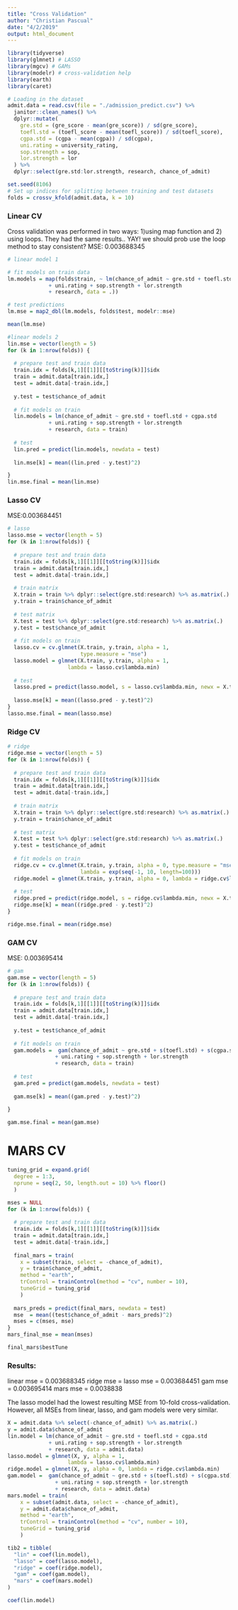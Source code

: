 ```yaml
---
title: "Cross Validation"
author: "Christian Pascual"
date: "4/2/2019"
output: html_document
---
```


```r
library(tidyverse)
library(glmnet) # LASSO
library(mgcv) # GAMs
library(modelr) # cross-validation help
library(earth)
library(caret)

# Loading in the dataset
admit.data = read.csv(file = "./admission_predict.csv") %>% 
  janitor::clean_names() %>% 
  dplyr::mutate(
    gre.std = (gre_score - mean(gre_score)) / sd(gre_score),
    toefl.std = (toefl_score - mean(toefl_score)) / sd(toefl_score),
    cgpa.std = (cgpa - mean(cgpa)) / sd(cgpa),
    uni.rating = university_rating,
    sop.strength = sop,
    lor.strength = lor
  ) %>% 
  dplyr::select(gre.std:lor.strength, research, chance_of_admit)
```

```r
set.seed(8106)
# Set up indices for splitting between training and test datasets
folds = crossv_kfold(admit.data, k = 10)
```

### Linear CV
Cross validation was performed in two ways: 1)using map function and 2) using loops. They had the same results.. YAY! we should prob use the loop method to stay consistent?
MSE: 0.003688345
```r
# linear model 1

# fit models on train data
lm.models = map(folds$train, ~ lm(chance_of_admit ~ gre.std + toefl.std + cgpa.std 
             + uni.rating + sop.strength + lor.strength 
             + research, data = .))

# test predictions
lm.mse = map2_dbl(lm.models, folds$test, modelr::mse)

mean(lm.mse)
```

```r
#linear models 2
lin.mse = vector(length = 5)
for (k in 1:nrow(folds)) {
  
  # prepare test and train data
  train.idx = folds[k,1][[1]][[toString(k)]]$idx
  train = admit.data[train.idx,]
  test = admit.data[-train.idx,]
  
  y.test = test$chance_of_admit
  
  # fit models on train
  lin.models = lm(chance_of_admit ~ gre.std + toefl.std + cgpa.std 
             + uni.rating + sop.strength + lor.strength 
             + research, data = train)
  
  # test 
  lin.pred = predict(lin.models, newdata = test)
  
  lin.mse[k] = mean((lin.pred - y.test)^2)

}
lin.mse.final = mean(lin.mse)
```

### Lasso CV
MSE:0.003684451

```r
# lasso
lasso.mse = vector(length = 5)
for (k in 1:nrow(folds)) {
  
  # prepare test and train data
  train.idx = folds[k,1][[1]][[toString(k)]]$idx
  train = admit.data[train.idx,]
  test = admit.data[-train.idx,]
  
  # train matrix
  X.train = train %>% dplyr::select(gre.std:research) %>% as.matrix(.)
  y.train = train$chance_of_admit
  
  # test matrix
  X.test = test %>% dplyr::select(gre.std:research) %>% as.matrix(.)
  y.test = test$chance_of_admit
  
  # fit models on train
  lasso.cv = cv.glmnet(X.train, y.train, alpha = 1, 
                       type.measure = "mse")
  lasso.model = glmnet(X.train, y.train, alpha = 1, 
                   lambda = lasso.cv$lambda.min)
  
  # test 
  lasso.pred = predict(lasso.model, s = lasso.cv$lambda.min, newx = X.test)
  
  lasso.mse[k] = mean((lasso.pred - y.test)^2)
}
lasso.mse.final = mean(lasso.mse)
```

### Ridge CV
```r
# ridge
ridge.mse = vector(length = 5)
for (k in 1:nrow(folds)) {
  
  # prepare test and train data
  train.idx = folds[k,1][[1]][[toString(k)]]$idx
  train = admit.data[train.idx,]
  test = admit.data[-train.idx,]
  
  # train matrix
  X.train = train %>% dplyr::select(gre.std:research) %>% as.matrix(.)
  y.train = train$chance_of_admit
  
  # test matrix
  X.test = test %>% dplyr::select(gre.std:research) %>% as.matrix(.)
  y.test = test$chance_of_admit
  
  # fit models on train
  ridge.cv = cv.glmnet(X.train, y.train, alpha = 0, type.measure = "mse",
                       lambda = exp(seq(-1, 10, length=100)))
  ridge.model = glmnet(X.train, y.train, alpha = 0, lambda = ridge.cv$lambda.min)
  
  # test 
  ridge.pred = predict(ridge.model, s = ridge.cv$lambda.min, newx = X.test)
  ridge.mse[k] = mean((ridge.pred - y.test)^2)
}

ridge.mse.final = mean(ridge.mse)
```

### GAM CV
MSE: 0.003695414
```r
# gam
gam.mse = vector(length = 5)
for (k in 1:nrow(folds)) {
  
  # prepare test and train data
  train.idx = folds[k,1][[1]][[toString(k)]]$idx
  train = admit.data[train.idx,]
  test = admit.data[-train.idx,]
  
  y.test = test$chance_of_admit
  
  # fit models on train
  gam.models =  gam(chance_of_admit ~ gre.std + s(toefl.std) + s(cgpa.std) 
               + uni.rating + sop.strength + lor.strength 
               + research, data = train)
  
  # test 
  gam.pred = predict(gam.models, newdata = test)
  
  gam.mse[k] = mean((gam.pred - y.test)^2)

}
  
gam.mse.final = mean(gam.mse)
```

# MARS CV
```r
tuning_grid = expand.grid(
  degree = 1:3, 
  nprune = seq(2, 50, length.out = 10) %>% floor()
  )

mses = NULL
for (k in 1:nrow(folds)) {
  
  # prepare test and train data
  train.idx = folds[k,1][[1]][[toString(k)]]$idx
  train = admit.data[train.idx,]
  test = admit.data[-train.idx,]
  
  final_mars = train(
    x = subset(train, select = -chance_of_admit),
    y = train$chance_of_admit,
    method = "earth",
    trControl = trainControl(method = "cv", number = 10),  
    tuneGrid = tuning_grid
    )
  
  mars_preds = predict(final_mars, newdata = test)
  mse  = mean((test$chance_of_admit - mars_preds)^2)
  mses = c(mses, mse)
}
mars_final_mse = mean(mses)
```

```r
final_mars$bestTune
```


### Results:
linear mse = 0.003688345
ridge mse = 
lasso mse = 0.003684451
gam mse = 0.003695414
mars mse = 0.0038838

The lasso model had the lowest resulting MSE from 10-fold cross-validation. However, all MSEs from linear, lasso, and gam models were very similar.

```r
X = admit.data %>% select(-chance_of_admit) %>% as.matrix(.)
y = admit.data$chance_of_admit
lin.model = lm(chance_of_admit ~ gre.std + toefl.std + cgpa.std 
             + uni.rating + sop.strength + lor.strength 
             + research, data = admit.data)
lasso.model = glmnet(X, y, alpha = 1, 
                   lambda = lasso.cv$lambda.min)
ridge.model = glmnet(X, y, alpha = 0, lambda = ridge.cv$lambda.min)
gam.model =  gam(chance_of_admit ~ gre.std + s(toefl.std) + s(cgpa.std) 
               + uni.rating + sop.strength + lor.strength 
               + research, data = admit.data)
mars.model = train(
    x = subset(admit.data, select = -chance_of_admit),
    y = admit.data$chance_of_admit,
    method = "earth",
    trControl = trainControl(method = "cv", number = 10),  
    tuneGrid = tuning_grid
    )
```

```r
tib2 = tibble(
  "lin" = coef(lin.model),
  "lasso" = coef(lasso.model),
  "ridge" = coef(ridge.model),
  "gam" = coef(gam.model),
  "mars" = coef(mars.model)
)
```

```r
coef(lin.model)
```

